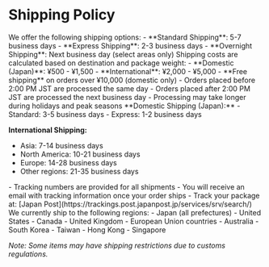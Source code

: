 
# Shipping Policy

<PolicySection title="Shipping Methods">
We offer the following shipping options:
- **Standard Shipping**: 5-7 business days
- **Express Shipping**: 2-3 business days
- **Overnight Shipping**: Next business day (select areas only)
</PolicySection>

<PolicySection title="Shipping Costs">
Shipping costs are calculated based on destination and package weight:
- **Domestic (Japan)**: ¥500 - ¥1,500
- **International**: ¥2,000 - ¥5,000
- **Free shipping** on orders over ¥10,000 (domestic only)
</PolicySection>

<PolicySection title="Processing Time">
- Orders placed before 2:00 PM JST are processed the same day
- Orders placed after 2:00 PM JST are processed the next business day
- Processing may take longer during holidays and peak seasons
</PolicySection>

<PolicySection title="Delivery Timeframes">
**Domestic Shipping (Japan):**
- Standard: 3-5 business days
- Express: 1-2 business days

**International Shipping:**
- Asia: 7-14 business days
- North America: 10-21 business days
- Europe: 14-28 business days
- Other regions: 21-35 business days
</PolicySection>

<PolicySection title="Tracking Information">
- Tracking numbers are provided for all shipments
- You will receive an email with tracking information once your order ships
- Track your package at: [Japan Post](https://trackings.post.japanpost.jp/services/srv/search/)
</PolicySection>

<PolicySection title="Shipping Restrictions">
We currently ship to the following regions:
- Japan (all prefectures)
- United States
- Canada
- United Kingdom
- European Union countries
- Australia
- South Korea
- Taiwan
- Hong Kong
- Singapore

*Note: Some items may have shipping restrictions due to customs regulations.*
</PolicySection>

